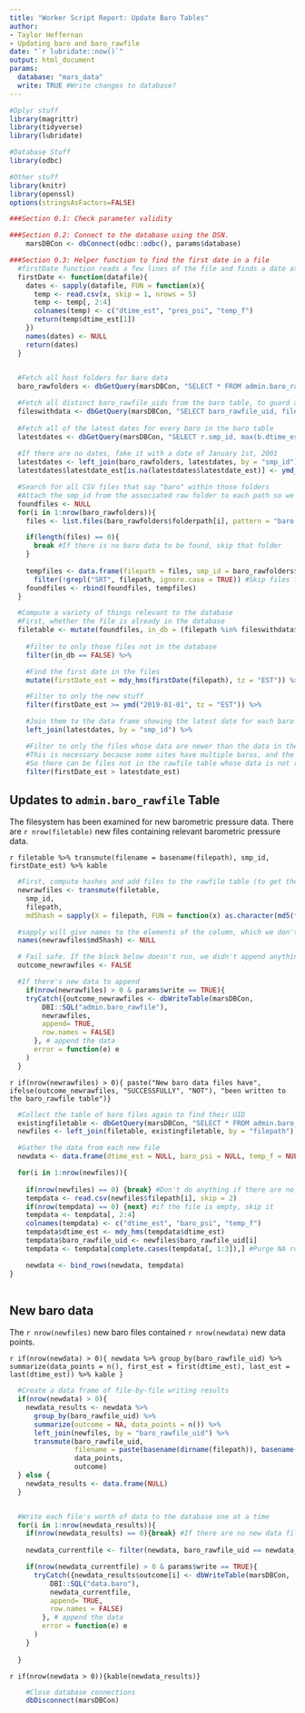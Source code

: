 ---
title: "Worker Script Report: Update Baro Tables"
author:
- Taylor Heffernan
- Updating baro and baro_rawfile
date: "`r lubridate::now()`"
output: html_document
params:
  database: "mars_data"
  write: TRUE #Write changes to database?
---

```{r setup, include=FALSE}

#Dplyr stuff
library(magrittr)
library(tidyverse)
library(lubridate)

#Database Stuff
library(odbc)

#Other stuff
library(knitr)
library(openssl)
options(stringsAsFactors=FALSE)
```

```{r Section 0 - Preamble and database connections, include=FALSE}
###Section 0.1: Check parameter validity

###Section 0.2: Connect to the database using the DSN.
	marsDBCon <- dbConnect(odbc::odbc(), params$database)

###Section 0.3: Helper function to find the first date in a file
  #firstDate function reads a few lines of the file and finds a date at (or near) the top of the file
  firstDate <- function(datafile){
    dates <- sapply(datafile, FUN = function(x){
      temp <- read.csv(x, skip = 1, nrows = 5)
      temp <- temp[, 2:4]
      colnames(temp) <- c("dtime_est", "pres_psi", "temp_f")
      return(temp$dtime_est[1])
    })
    names(dates) <- NULL
    return(dates)
  }
	
```
  
```{r Section 1 - Gathering baro data, include = FALSE}

  #Fetch all host folders for baro data
  baro_rawfolders <- dbGetQuery(marsDBCon, "SELECT * FROM admin.baro_rawfolder")

  #Fetch all distinct baro_rawfile_uids from the baro table, to guard against files existing in baro_rawfile but not in baro
  fileswithdata <- dbGetQuery(marsDBCon, "SELECT baro_rawfile_uid, filepath from admin.baro_rawfile where baro_rawfile_uid in (select distinct baro_rawfile_uid from data.baro)")
  
  #Fetch all of the latest dates for every baro in the baro table
  latestdates <- dbGetQuery(marsDBCon, "SELECT r.smp_id, max(b.dtime_est) as latestdate_est FROM data.baro b LEFT JOIN admin.baro_rawfile r ON b.baro_rawfile_uid = r.baro_rawfile_uid GROUP BY smp_id")
  
  #If there are no dates, fake it with a date of January 1st, 2001
  latestdates <- left_join(baro_rawfolders, latestdates, by = "smp_id")
  latestdates$latestdate_est[is.na(latestdates$latestdate_est)] <- ymd_hms("2001-01-01 00:00:00 EST")

  #Search for all CSV files that say "baro" within those folders
  #Attach the smp_id from the associated raw folder to each path so we know which baro they belong to
  foundfiles <- NULL
  for(i in 1:nrow(baro_rawfolders)){
    files <- list.files(baro_rawfolders$folderpath[i], pattern = "baro.*csv$", full.names = TRUE, recursive = TRUE, ignore.case = TRUE) 

    if(length(files) == 0){
      break #If there is no baro data to be found, skip that folder
    }
    
    tempfiles <- data.frame(filepath = files, smp_id = baro_rawfolders$smp_id[i]) %>%
      filter(!grepl("SRT", filepath, ignore.case = TRUE)) #Skip files from SRTs
    foundfiles <- rbind(foundfiles, tempfiles)
  }

  #Compute a variety of things relevant to the database
  #First, whether the file is already in the database
  filetable <- mutate(foundfiles, in_db = (filepath %in% fileswithdata$filepath)) %>% 
    
    #filter to only those files not in the database
    filter(in_db == FALSE) %>% 

    #Find the first date in the files
    mutate(firstDate_est = mdy_hms(firstDate(filepath), tz = "EST")) %>% 

    #Filter to only the new stuff
    filter(firstDate_est >= ymd("2019-01-01", tz = "EST")) %>% 

    #Join them to the data frame showing the latest date for each baro in the database
    left_join(latestdates, by = "smp_id") %>%

    #Filter to only the files whose data are newer than the data in the database
    #This is necessary because some sites have multiple baros, and the database uses only one
    #So there can be files not in the rawfile table whose data is not relevant to us
    filter(firstDate_est > latestdate_est)

```


## Updates to `admin.baro_rawfile` Table

The filesystem has been examined for new barometric pressure data. There are `r nrow(filetable)` new files containing relevant barometric pressure data.

`r filetable %>% transmute(filename = basename(filepath), smp_id, firstDate_est) %>% kable`

```{r Section 1.5 - Writing to the baro_rawfile table, include = FALSE}	
  #First, compute hashes and add files to the rawfile table (to get their UIDs)
  newrawfiles <- transmute(filetable,
    smp_id,
    filepath, 
    md5hash = sapply(X = filepath, FUN = function(x) as.character(md5(file(x)))))

  #sapply will give names to the elements of the column, which we don't want
  names(newrawfiles$md5hash) <- NULL

  # Fail safe. If the block below doesn't run, we didn't append anything
  outcome_newrawfiles <- FALSE

  #If there's new data to append
	if(nrow(newrawfiles) > 0 & params$write == TRUE){
    tryCatch({outcome_newrawfiles <- dbWriteTable(marsDBCon, 
        DBI::SQL("admin.baro_rawfile"), 
        newrawfiles, 
        append= TRUE, 
        row.names = FALSE)
      }, # append the data
      error = function(e) e
    )
  }
```

`r if(nrow(newrawfiles) > 0){ paste("New baro data files have", ifelse(outcome_newrawfiles, "SUCCESSFULLY", "NOT"), "been written to the baro_rawfile table")}`  
  
```{r Section 2 - Gathering the baro data, include = FALSE}

  #Collect the table of baro files again to find their UID
  existingfiletable <- dbGetQuery(marsDBCon, "SELECT * FROM admin.baro_rawfile")
  newfiles <- left_join(filetable, existingfiletable, by = "filepath") %>% select(filepath, baro_rawfile_uid)

  #Gather the data from each new file
  newdata <- data.frame(dtime_est = NULL, baro_psi = NULL, temp_f = NULL, baro_rawfile_uid = NULL)

  for(i in 1:nrow(newfiles)){
    
    if(nrow(newfiles) == 0) {break} #Don't do anything if there are no files
    tempdata <- read.csv(newfiles$filepath[i], skip = 2)
    if(nrow(tempdata) == 0) {next} #if the file is empty, skip it
    tempdata <- tempdata[, 2:4]
    colnames(tempdata) <- c("dtime_est", "baro_psi", "temp_f")
    tempdata$dtime_est <- mdy_hms(tempdata$dtime_est)
    tempdata$baro_rawfile_uid <- newfiles$baro_rawfile_uid[i]
    tempdata <- tempdata[complete.cases(tempdata[, 1:3]),] #Purge NA rows from the final data set

    newdata <- bind_rows(newdata, tempdata)
}
    
```
  

## New baro data
  
The `r nrow(newfiles)` new baro files contained `r nrow(newdata)` new data points.

`r if(nrow(newdata) > 0){ newdata %>% group_by(baro_rawfile_uid) %>% summarize(data_points = n(), first_est = first(dtime_est), last_est = last(dtime_est)) %>% kable }`

```{r Section 2.5, Writing to the baro table, include = FALSE}
  
  #Create a data frame of file-by-file writing results
  if(nrow(newdata) > 0){
    newdata_results <- newdata %>% 
      group_by(baro_rawfile_uid) %>% 
      summarize(outcome = NA, data_points = n()) %>% 
      left_join(newfiles, by = "baro_rawfile_uid") %>% 
      transmute(baro_rawfile_uid, 
                filename = paste(basename(dirname(filepath)), basename(filepath), sep = "/"), 
                data_points, 
                outcome)
  } else {
    newdata_results <- data.frame(NULL)
  }


  #Write each file's worth of data to the database one at a time
  for(i in 1:nrow(newdata_results)){
    if(nrow(newdata_results) == 0){break} #If there are no new data files, don't do anything
    
    newdata_currentfile <- filter(newdata, baro_rawfile_uid == newdata_results$baro_rawfile_uid[i])

    if(nrow(newdata_currentfile) > 0 & params$write == TRUE){
      tryCatch({newdata_results$outcome[i] <- dbWriteTable(marsDBCon, 
          DBI::SQL("data.baro"), 
          newdata_currentfile, 
          append= TRUE, 
          row.names = FALSE)
        }, # append the data
        error = function(e) e
      )
    }
        
  }


```

`r if(nrow(newdata > 0)){kable(newdata_results)}`

```{r Section 3 - Close DB connections and render this file, include = FALSE}
	#Close database connections
	dbDisconnect(marsDBCon)
```

